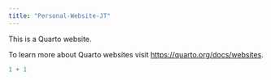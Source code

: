 ```yaml
---
title: "Personal-Website-JT"
---
```


This is a Quarto website.

To learn more about Quarto websites visit <https://quarto.org/docs/websites>.

```r
1 + 1
```
